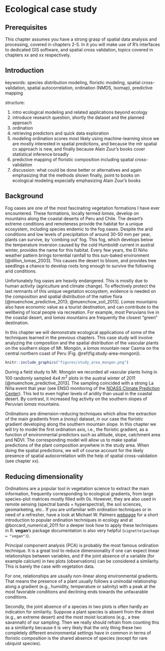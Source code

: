 # Ecological case study

## Prerequisites {-}

This chapter assumes you have a strong grasp of spatial data analysis and processing, covered in chapters 2-5.
In it you will make use of R's interfaces to dedicated GIS software, and spatial cross validation, topics covered in chapters xx and xx respectively.

## Introduction

keywords: species distribution modeling, floristic modeling, spatial cross-validation, spatial autocorrelation, ordination (NMDS, Isomap), predictive mapping

structure:

1. intro ecological modeling and related applications beyond ecology
2. introduce research question, shortly the dataset and the planned approach
3. ordination
4. retrieving predictors and quick data exploration
5. modeling ordination scores most likely using machine-learning since we are mostly interested in spatial predictions, and because the mlr spatial cv approach is new, and finally because Alain Zuur's books cover statistical inference broadly
6. predictive mapping of floristic composition including spatial cross-validation
7. discussion: what could be done better or alternatives and again emphasizing that the methods shown
finally, point to books on ecological modeling especially emphasizing Alain Zuur's books


## Background

Fog oases are one of the most fascinating vegetation formations I have ever encountered. 
These formations, locally termed *lomas*, develop on mountains along the coastal deserts of Peru and Chile.
The desert's extreme conditions and remoteness provide the habitat for a unique ecosystem, including species endemic to the fog oases.
Despite the arid conditions and low levels of precipitation of around 30-50 mm per year, plants can survive, by 'combing out' fog.
This fog, which develops below the temperature inversion caused by the cold Humboldt current in austral winter, provides the name for this habitat.
Every few years, the El Niño weather pattern brings torrential rainfall to this sun-baked environment [@dillon_lomas_2003].
This causes the desert to bloom, and provides tree seedlings a chance to develop roots long enough to survive the following arid conditions.

Unfortunately fog oases are heavily endangered.
This is mostly due to human activity (agriculture and climate change).
To effectively protect the last remnants of this unique vegetation ecosystem, evidence is needed on the composition and spatial distribution of the native flora [@muenchow_predictive_2013; @muenchow_soil_2013].
*Lomas* mountains also have economic value as a tourist destination, and can contribute to the wellbeing of local people via recreation.
For example, most Peruvians live in the coastal desert, and *lomas* mountains are frequently the closest "green" destination.

In this chapter we will demonstrate ecological applications of some of the techniques learned in the previous chapters.
This case study will involve analyzing the composition and the spatial distribution of the vascular plants on the southern slope of Mt. Mongón, a *lomas* mountain near Casma on the central northern coast of Peru (Fig. \@ref(fig:study-area-mongon)).

```r
knitr::include_graphics("figures/study_area_mongon.png")
```

During a field study to Mt. Mongón we recorded all vascular plants living in 100 randomly sampled 4x4 m^2^ plots in the austral winter of 2011 [@muenchow_predictive_2013].
The sampling coincided with a strong La Niña event that year (see ENSO monitoring of the [NOASS Climate Prediction Center](http://origin.cpc.ncep.noaa.gov/products/analysis_monitoring/ensostuff/ONI_v5.php)).
This led to even higher levels of aridity than usual in the coastal desert.
By contrast, it increased fog activity on the southern slopes of Peruvian *lomas* mountains.

<!--
The first hypothesis is that four plant belts will be found along the altitudinal gradient: a low-elevation *Tillandsia* belt, a herbaceous belt, a bromeliad belt, and an uppermost succulent belt [@muenchow_soil_2013].
-->

Ordinations are dimension-reducing techniques which allow the extraction of the main gradients from a (noisy) dataset, in our case the floristic gradient developing along the southern mountain slope.
In this chapter we will try to model the first ordination axis, i.e., the floristic gradient, as a function of environmental predictors such as altitude, slope, catchment area and NDVI.
The corresponding model will allow us to make spatial predictions of the plant composition anywhere in the study area.
When doing the spatial predictions, we will of course account for the likely presence of spatial autocorrelation with the help of spatial cross-validation (see chapter xx).
<!-- make a cross-reference-->

## Reducing dimensionality

Ordinations are a popular tool in vegetation science to extract the main information, frequently corresponding to ecological gradients, from large species-plot matrices mostly filled with 0s. 
However, they are also used in remote sensing (spectral bands + hyperspectral), the soil sciences, geomarketing, etc..
If you are unfamiliar with ordination techniques or in need of a refresher, have a look at Michael W. Palmers [webpage](http://ordination.okstate.edu/overview.htm) for a short introduction to popular ordination techniques in ecology and at @borcard_numerical_2011 for a deeper look how to apply these techniques in R. **vegan**'s package documentation is also very helpful (`vignette(package = "vegan")`).

Principal component analysis (PCA) is probably the most famous ordination technique. 
It is a great tool to reduce dimensionality if one can expect linear relationships between variables, and if the joint absence of a variable (for example calcium) in two plots (observations) can be considered a similarity.
This is barely the case with vegetation data.

For one, relationships are usually non-linear along environmental gradients.
That means the presence of a plant usually follows a unimodal relationship along a gradient (e.g., humidity, temperature or salinity) with a peak at the most favorable conditions and declining ends towards the unfavarable conditions. 

Secondly, the joint absence of a species in two plots is often hardly an indication for similarity.
Suppose a plant species is absent from the driest (e.g., an extreme desert) and the most moist locations (e.g., a tree savannah) of our sampling.
Then we really should refrain from counting this as a simlilarity because it is very likely that the only thing these two completely different environmental settings have in common in terms of floristic composition is the shared absence of species (except for rare ubiquist species). 





